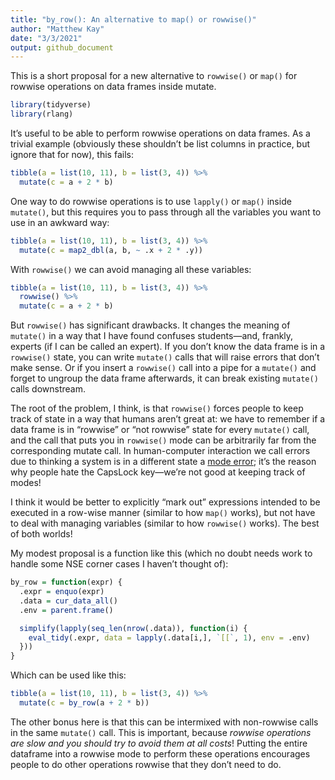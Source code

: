 ```yaml
---
title: "by_row(): An alternative to map() or rowwise()"
author: "Matthew Kay"
date: "3/3/2021"
output: github_document
---
```


This is a short proposal for a new alternative to `rowwise()` or `map()` for rowwise operations on data frames inside mutate.

```r
library(tidyverse)
library(rlang)
```

It's useful to be able to perform rowwise operations on data frames. As a trivial
example (obviously these shouldn't be list columns in practice, but ignore that for now), this fails:

```r
tibble(a = list(10, 11), b = list(3, 4)) %>%
  mutate(c = a + 2 * b)
```

One way to do rowwise operations is to use `lapply()` or `map()` inside `mutate()`, but
this requires you to pass through all the variables you want to use in an awkward way:

```r
tibble(a = list(10, 11), b = list(3, 4)) %>%
  mutate(c = map2_dbl(a, b, ~ .x + 2 * .y))
```

With `rowwise()` we can avoid managing all these variables:

```r
tibble(a = list(10, 11), b = list(3, 4)) %>%
  rowwise() %>%
  mutate(c = a + 2 * b)
```

But `rowwise()` has significant drawbacks. It changes the meaning of 
`mutate()` in a way that I have found confuses students---and, frankly, 
experts (if I can be called an expert). If you don't know the data frame 
is in a `rowwise()` state, you can write `mutate()` calls that will raise
errors that don't make sense. Or if you insert a `rowwise()` call into
a pipe for a `mutate()` and forget to ungroup the data frame afterwards,
it can break existing `mutate()` calls downstream. 

The root of the problem, I think, is that `rowwise()` forces people to keep track
of state in a way that humans aren't great at: we have to remember if a data frame
is in "rowwise" or "not rowwise" state for every `mutate()` call, and the
call that puts you in `rowwise()` mode can be arbitrarily far from the corresponding
mutate call. In human-computer interaction we
call errors due to thinking a system is in a different state a [mode error](https://en.wikipedia.org/wiki/Mode_(user_interface)#Mode_errors); it's
the reason why people hate the CapsLock key---we're not good at keeping track
of modes!

I think it would be better to explicitly "mark out" expressions intended to be
executed in a row-wise manner (similar to how `map()` works), but not have to
deal with managing variables (similar to how `rowwise()` works). The best
of both worlds!

My modest proposal is a function like this (which no doubt needs work to handle
some NSE corner cases I haven't thought of):

```r
by_row = function(expr) {
  .expr = enquo(expr)
  .data = cur_data_all()
  .env = parent.frame()

  simplify(lapply(seq_len(nrow(.data)), function(i) {
    eval_tidy(.expr, data = lapply(.data[i,], `[[`, 1), env = .env)
  }))
}
```

Which can be used like this:

```r
tibble(a = list(10, 11), b = list(3, 4)) %>%
  mutate(c = by_row(a + 2 * b))
```

The other bonus here is that this can be intermixed with non-rowwise calls in the
same `mutate()` call. This is important, because *rowwise operations are slow and you should
try to avoid them at all costs*! Putting the entire dataframe into a rowwise mode
to perform these operations encourages people to do other operations rowwise that
they don't need to do.
